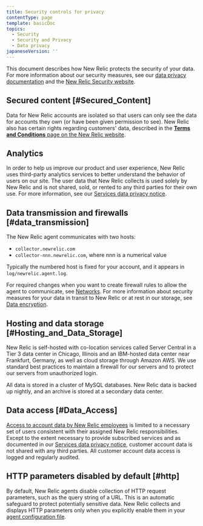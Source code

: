 ```yaml
---
title: Security controls for privacy
contentType: page
template: basicDoc
topics:
  - Security
  - Security and Privacy
  - Data privacy
japaneseVersion: ''
---
```


This document describes how New Relic protects the security of your data. For more information about our security measures, see our [data privacy documentation](/docs/security/new-relic-security/data-privacy/data-privacy-new-relic) and the [New Relic Security website](https://newrelic.com/security).

## Secured content [#Secured_Content]

Data for New Relic accounts are isolated so that users can only see the data for accounts they own (or have been given permission to see). New Relic also has certain rights regarding customers' data, described in the [**Terms and Conditions** page on the New Relic website](https://newrelic.com/termsandconditions/terms).

## Analytics

In order to help us improve our product and user experience, New Relic uses third-party analytics services to better understand the behavior of users on our site. The user data that New Relic collects is used solely by New Relic and is not shared, sold, or rented to any third parties for their own use. For more information, see our [Services data privacy notice](https://newrelic.com/termsandconditions/services-notices).

## Data transmission and firewalls [#data_transmission]

The New Relic agent communicates with two hosts:

* `collector.newrelic.com`
* `collector-nnn.newrelic.com`, where nnn is a numerical value

Typically the numbered host is fixed for your account, and it appears in `log/newrelic.agent.log`.

For required changes when you want to create firewall rules to allow the agent to communicate, see [Networks](/docs/using-new-relic/cross-product-functions/install-configure/networks). For more information about security measures for your data in transit to New Relic or at rest in our storage, see [Data encryption](/docs/security/new-relic-security/compliance/data-encryption).

## Hosting and data storage [#Hosting_and_Data_Storage]

New Relic is self-hosted with co-location services called Server Central in a Tier 3 data center in Chicago, Illinois and an IBM-hosted data center near Frankfurt, Germany, as well as cloud storage through Amazon AWS. We use standard best practices to maintain a firewall for our servers and to protect our servers from unauthorized login.

All data is stored in a cluster of MySQL databases. New Relic data is backed up nightly, and an archive is stored at a secondary data center.

## Data access [#Data_Access]

[Access to account data by New Relic employees](/docs/security/new-relic-security/data-privacy/data-privacy-new-relic#security) is limited to a necessary set of users consistent with their assigned New Relic responsibilities. Except to the extent necessary to provide subscribed services and as documented in our [Services data privacy notice](https://newrelic.com/termsandconditions/services-notices), customer account data is not shared with any third parties. All customer account data access is logged and regularly audited.

## HTTP parameters disabled by default [#http]

By default, New Relic agents disable collection of HTTP request parameters, such as the query string of a URL. This is an automatic safeguard to protect potentially sensitive data. New Relic collects and displays HTTP parameters only when you explicitly enable them in your [agent configuration file](/docs/using-new-relic/cross-product-functions/install-configure/configure-agent).
